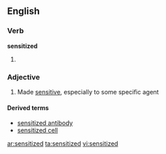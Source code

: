 ==English==

===Verb===
'''sensitized'''

# {{past of|[[sensitize]]}}

===Adjective===
{{en-adj}}

# Made [[sensitive]], especially to some specific agent

====Derived terms====
*[[sensitized antibody]]
*[[sensitized cell]]

[[ar:sensitized]]
[[ta:sensitized]]
[[vi:sensitized]]
